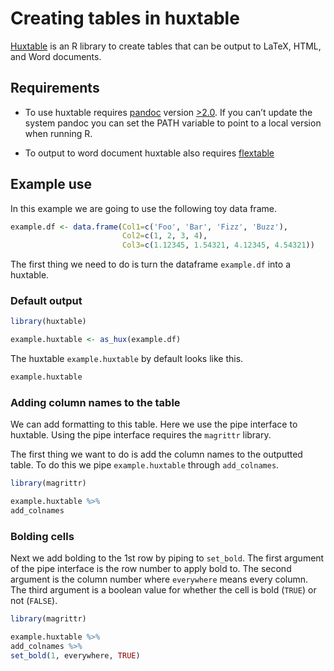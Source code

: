 # Creating tables in huxtable

[Huxtable](https://hughjonesd.github.io/huxtable/) is an R library to create tables that can be output to LaTeX, HTML, and Word documents.



## Requirements

- To use huxtable requires [pandoc](https://pandoc.org/) version [>2.0](https://github.com/jgm/pandoc/releases/tag/2.8.0.1). 
If you can't update the system pandoc you can set the PATH variable to point to a local version when running R. 


- To output to word document huxtable also requires [flextable](https://davidgohel.github.io/flextable/index.html)



## Example use

In this example we are going to use the following toy data frame.

```r
example.df <- data.frame(Col1=c('Foo', 'Bar', 'Fizz', 'Buzz'),
                         Col2=c(1, 2, 3, 4),
                         Col3=c(1.12345, 1.54321, 4.12345, 4.54321))

```

The first thing we need to do is turn the dataframe `example.df` into a huxtable.


### Default output

```r
library(huxtable)

example.huxtable <- as_hux(example.df)
```

The huxtable `example.huxtable` by default looks like this.
```r
example.huxtable
```

### Adding column names to the table

We can add formatting to this table. Here we use the pipe interface to huxtable. 
Using the pipe interface requires the `magrittr` library. 

The first thing we want to do is add the column names to the outputted table.
To do this we pipe `example.huxtable` through `add_colnames`. 

```r
library(magrittr)

example.huxtable %>% 
add_colnames
```

### Bolding cells

Next we add bolding to the 1st row by piping to `set_bold`.
The first argument of the pipe interface is the row number to apply bold to.
The second argument is the column number where `everywhere` means every column. 
The third argument is a boolean value for whether the cell is bold (`TRUE`) or not (`FALSE`).


```r
library(magrittr)

example.huxtable %>% 
add_colnames %>%
set_bold(1, everywhere, TRUE)
```



